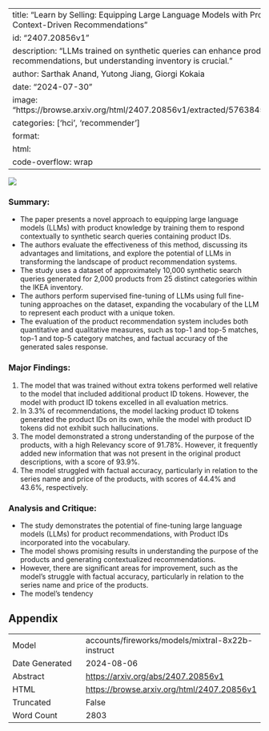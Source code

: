 
---
title: "Learn by Selling: Equipping Large Language Models with Product Knowledge for Context-Driven Recommendations"
id: "2407.20856v1"
description: "LLMs trained on synthetic queries can enhance product recommendations, but understanding inventory is crucial."
author: Sarthak Anand, Yutong Jiang, Giorgi Kokaia
date: "2024-07-30"
image: "https://browse.arxiv.org/html/2407.20856v1/extracted/5763845/images/Frame.png"
categories: ['hci', 'recommender']
format:
  html:
    code-overflow: wrap
---

![](https://browse.arxiv.org/html/2407.20856v1/extracted/5763845/images/Frame.png)

### Summary:
- The paper presents a novel approach to equipping large language models (LLMs) with product knowledge by training them to respond contextually to synthetic search queries containing product IDs.
- The authors evaluate the effectiveness of this method, discussing its advantages and limitations, and explore the potential of LLMs in transforming the landscape of product recommendation systems.
- The study uses a dataset of approximately 10,000 synthetic search queries generated for 2,000 products from 25 distinct categories within the IKEA inventory.
- The authors perform supervised fine-tuning of LLMs using full fine-tuning approaches on the dataset, expanding the vocabulary of the LLM to represent each product with a unique token.
- The evaluation of the product recommendation system includes both quantitative and qualitative measures, such as top-1 and top-5 matches, top-1 and top-5 category matches, and factual accuracy of the generated sales response.

### Major Findings:
1. The model that was trained without extra tokens performed well relative to the model that included additional product ID tokens. However, the model with product ID tokens excelled in all evaluation metrics.
2. In 3.3% of recommendations, the model lacking product ID tokens generated the product IDs on its own, while the model with product ID tokens did not exhibit such hallucinations.
3. The model demonstrated a strong understanding of the purpose of the products, with a high Relevancy score of 91.78%. However, it frequently added new information that was not present in the original product descriptions, with a score of 93.9%.
4. The model struggled with factual accuracy, particularly in relation to the series name and price of the products, with scores of 44.4% and 43.6%, respectively.

### Analysis and Critique:
- The study demonstrates the potential of fine-tuning large language models (LLMs) for product recommendations, with Product IDs incorporated into the vocabulary.
- The model shows promising results in understanding the purpose of the products and generating contextualized recommendations.
- However, there are significant areas for improvement, such as the model's struggle with factual accuracy, particularly in relation to the series name and price of the products.
- The model's tendency

## Appendix

|          |          |
|----------|----------|
| Model     | accounts/fireworks/models/mixtral-8x22b-instruct       |
| Date Generated     | 2024-08-06       |
| Abstract | [https://arxiv.org/abs/2407.20856v1](https://arxiv.org/abs/2407.20856v1)        |
| HTML     | [https://browse.arxiv.org/html/2407.20856v1](https://browse.arxiv.org/html/2407.20856v1)       |
| Truncated       | False       |
| Word Count       | 2803       |